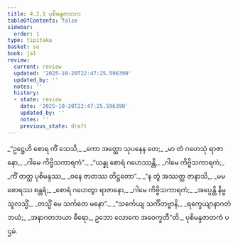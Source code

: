 ```yaml
---
title: 4.2.1 ပုစိမန္ဒဇာတက
tableOfContents: false
sidebar:
  order: 1
type: tipitaka
basket: su
book: ja1
review:
  current: review
  updated: '2025-10-20T22:47:25.596390'
  updated_by: ''
  notes: ''
  history:
  - state: review
    date: '2025-10-20T22:47:25.596390'
    updated_by: ''
    notes: ''
    previous_state: draft
---
```



<DynamicBreadcrumb />


<ReviewStatus review={frontmatter.review} showDetails={true} />

<HypothesisAnnotation frontmatter={frontmatter} />

<Division number="41" book="ja1" e="ch" v="22" p="98">

<Paragraph number="935" type="verses" book="ja1">
_“ဥဋ္ဌေဟိ စောရ ကိံ သေသိ,_  
_ကော အတ္ထော သုပနေန တေ;_  
_မာ တံ ဂဟေသုံ ရာဇာနော,_  
_ဂါမေ ကိဗ္ဗိသကာရကံ”._  

</Paragraph>

</Division>
<Division number="42" book="ja1" e="ch" v="22" p="99">

<Paragraph number="936" type="verses" book="ja1">
_“ယန္နု စောရံ ဂဟေဿန္တိ,_  
_ဂါမေ ကိဗ္ဗိသကာရကံ;_  
_ကိံ တတ္ထ ပုစိမန္ဒဿ,_  
_ဝနေ ဇာတဿ တိဋ္ဌတော”._  

</Paragraph>

</Division>
<Division number="43" book="ja1" e="ch" v="22" p="99">

<Paragraph number="937" type="verses" book="ja1">
_“န တွံ အဿတ္ထ ဇာနာသိ,_  
_မမ စောရဿ စန္တရံ;_  
_စောရံ ဂဟေတွာ ရာဇာနော,_  
_ဂါမေ ကိဗ္ဗိသကာရကံ;_  
_အပ္ပေန္တိ နိမ္ဗသူလသ္မိံ,_  
_တသ္မိံ မေ သင်္ကတေ မနော”._  

</Paragraph>

</Division>
<Division number="44" book="ja1" e="ch" v="22" p="99">

<Paragraph number="938" type="verses" book="ja1">
_“သင်္ကေယျ သင်္ကိတဗ္ဗာနိ,_  
_ရက္ခေယျာနာဂတံ ဘယံ;_  
_အနာဂတဘယာ ဓီရော,_  
ဥဘော လောကေ အဝေက္ခတီ”တိ._  


</Paragraph>
</Division>

<Paragraph number="939" type="center" book="ja1">
ပုစိမန္ဒဇာတကံ ပဌမံ.
</Paragraph>